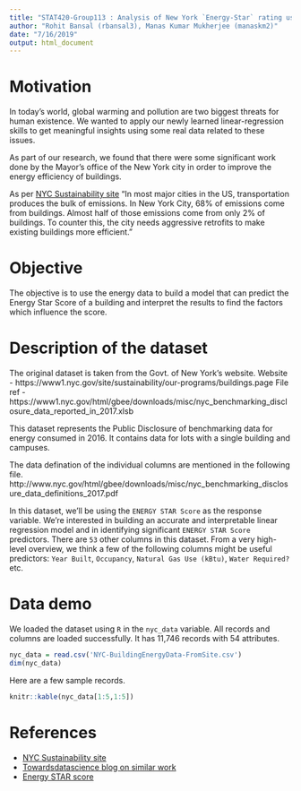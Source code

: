 ```yaml
---
title: "STAT420-Group113 : Analysis of New York `Energy-Star` rating using linear regression"
author: "Rohit Bansal (rbansal3), Manas Kumar Mukherjee (manaskm2)"
date: "7/16/2019"
output: html_document
---
```


# Motivation

In today's world, global warming and pollution are two biggest threats for human existence. We wanted to apply our newly learned linear-regression skills to get meaningful insights using some real data related to these issues. 

As part of our research, we found that there were some significant work done by the Mayor's office of the New York city in order to improve the energy efficiency of buildings. 

As per [NYC Sustainability site](https://www1.nyc.gov/site/sustainability/our-programs/buildings.page) "In most major cities in the US, transportation produces the bulk of emissions. In New York City, 68% of emissions come from buildings. Almost half of those emissions come from only 2% of buildings. To counter this, the city needs aggressive retrofits to make existing buildings more efficient."

# Objective 

The objective is to use the energy data to build a model that can predict the Energy Star Score of a building and interpret the results to find the factors which influence the score. 

# Description of the dataset

The original dataset is taken from the Govt. of New York's website. 
Website - https://www1.nyc.gov/site/sustainability/our-programs/buildings.page
File ref - https://www1.nyc.gov/html/gbee/downloads/misc/nyc_benchmarking_disclosure_data_reported_in_2017.xlsb

This dataset represents the Public Disclosure of benchmarking data for energy consumed in 2016. It contains data for lots with a single building and campuses.

The data defination of the individual columns are mentioned in the following file. 
http://www.nyc.gov/html/gbee/downloads/misc/nyc_benchmarking_disclosure_data_definitions_2017.pdf

In this dataset, we'll be using the `ENERGY STAR Score` as the response variable. We're interested in building an accurate and interpretable linear regression model and in identifying significant `ENERGY STAR Score` predictors.
There are `53` other columns in this dataset. From a very high-level overview, we think a few of the following columns might be useful predictors: `Year Built`, `Occupancy`, `Natural Gas Use (kBtu)`, `Water Required?` etc.

# Data demo

We loaded the dataset using `R` in the `nyc_data` variable. All records and columns are loaded successfully.
It has 11,746 records with 54 attributes.

```r
nyc_data = read.csv('NYC-BuildingEnergyData-FromSite.csv')
dim(nyc_data)
```

Here are a few sample records.

```r

knitr::kable(nyc_data[1:5,1:5])
```

# References 

- [NYC Sustainability site](https://www1.nyc.gov/site/sustainability/our-programs/buildings.page)
- [Towardsdatascience blog on similar work](https://towardsdatascience.com/a-complete-machine-learning-walk-through-in-python-part-one-c62152f39420)
- [Energy STAR score](https://www.energystar.gov/buildings/facility-owners-and-managers/existing-buildings/use-portfolio-manager/interpret-your-results/what)


